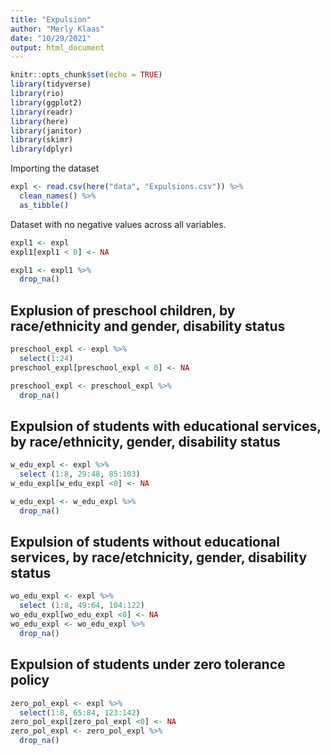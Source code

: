 ```yaml
---
title: "Expulsion"
author: "Merly Klaas"
date: "10/29/2021"
output: html_document
---
```


```r
knitr::opts_chunk$set(echo = TRUE)
library(tidyverse)
library(rio)
library(ggplot2)
library(readr)
library(here)
library(janitor)
library(skimr)
library(dplyr)
```

Importing the dataset

```r
expl <- read.csv(here("data", "Expulsions.csv")) %>% 
  clean_names() %>%  
  as_tibble()
```

Dataset with no negative values across all variables. 

```r
expl1 <- expl
expl1[expl1 < 0] <- NA

expl1 <- expl1 %>% 
  drop_na()
```

## Explusion of preschool children, by race/ethnicity and gender, disability status


```r
preschool_expl <- expl %>% 
  select(1:24)
preschool_expl[preschool_expl < 0] <- NA

preschool_expl <- preschool_expl %>% 
  drop_na()
```

## Expulsion of students with educational services, by race/ethnicity, gender, disability status

```r
w_edu_expl <- expl %>% 
  select (1:8, 29:48, 85:103)
w_edu_expl[w_edu_expl <0] <- NA

w_edu_expl <- w_edu_expl %>% 
  drop_na()
```

## Expulsion of students without educational services, by race/etchnicity, gender, disability status

```r
wo_edu_expl <- expl %>% 
  select (1:8, 49:64, 104:122)
wo_edu_expl[wo_edu_expl <0] <- NA
wo_edu_expl <- wo_edu_expl %>% 
  drop_na()
```

## Expulsion of students under zero tolerance policy

```r
zero_pol_expl <- expl %>% 
  select(1:8, 65:84, 123:142)
zero_pol_expl[zero_pol_expl <0] <- NA
zero_pol_expl <- zero_pol_expl %>% 
  drop_na()
```
